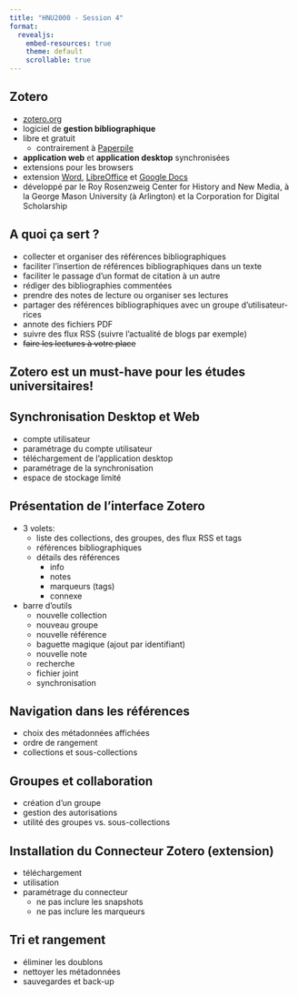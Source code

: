 ```yaml
---
title: "HNU2000 - Session 4"
format:
  revealjs:
    embed-resources: true
    theme: default
    scrollable: true
---
```


<!-- Zotero -->

<!-- Notes de préparation

- https://uqam-ca.libguides.com/lgb/zotero

-> finaliser la manipulation de Stylo en utilisant la bibiographie bibtex générée par Zotero à partir de l'artile de Marin Dacos. [-> https://www.persee.fr/doc/comm_0588-8018_2011_num_88_1_2584]

-->

## Zotero

- [zotero.org](https://www.zotero.org/)
- logiciel de **gestion bibliographique**
- libre et gratuit
  - contrairement à [Paperpile](https://paperpile.com/)
- **application web** et **application desktop** synchronisées
- extensions pour les browsers
- extension [Word](https://www.zotero.org/support/word_processor_plugin_usage), [LibreOffice](https://www.zotero.org/support/libreoffice_writer_plugin_usage) et [Google Docs](https://www.zotero.org/support/google_docs)
- développé par le Roy Rosenzweig Center for History and New Media, à la George Mason University (à Arlington) et la Corporation for Digital Scholarship


## A quoi ça sert ?

- collecter et organiser des références bibliographiques
- faciliter l'insertion de références bibliographiques dans un texte
- faciliter le passage d'un format de citation à un autre
- rédiger des bibliographies commentées
- prendre des notes de lecture ou organiser ses lectures
- partager des références bibliographiques avec un groupe d'utilisateur-rices
- annote des fichiers PDF
- suivre des flux RSS (suivre l'actualité de blogs par exemple)
- ~~faire les lectures à votre place~~

## Zotero est un must-have pour les études universitaires!

## Synchronisation Desktop et Web

- compte utilisateur
- paramétrage du compte utilisateur
- téléchargement de l'application desktop
- paramétrage de la synchronisation
- espace de stockage limité

## Présentation de l'interface Zotero

- 3 volets:
  - liste des collections, des groupes, des flux RSS et tags
  - références bibliographiques
  - détails des références
    - info
    - notes
    - marqueurs (tags)
    - connexe

- barre d'outils
  - nouvelle collection
  - nouveau groupe
  - nouvelle référence
  - baguette magique (ajout par identifiant)
  - nouvelle note
  - recherche
  - fichier joint
  - synchronisation

## Navigation dans les références

- choix des métadonnées affichées
- ordre de rangement
- collections et sous-collections

## Groupes et collaboration

- création d'un groupe
- gestion des autorisations
- utilité des groupes vs. sous-collections

## Installation du Connecteur Zotero (extension)

- téléchargement
- utilisation
- paramétrage du connecteur
  - ne pas inclure les snapshots
  - ne pas inclure les marqueurs

## Tri et rangement

- éliminer les doublons
- nettoyer les métadonnées
- sauvegardes et back-up




